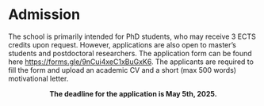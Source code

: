 # Admission

The school is primarily intended for PhD students, who may receive 3 ECTS credits upon request. However, applications are also open to master’s students and postdoctoral researchers. The application form can be found here [https://forms.gle/9nCui4xeC1xBuGxK6](https://forms.gle/9nCui4xeC1xBuGxK6). The applicants are required to fill the form and upload an academic CV and a short (max 500 words) motivational letter.

<center>
**The deadline for the application is May 5th, 2025.**
</center>